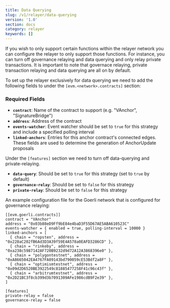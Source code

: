 ```yaml
---
title: Data Querying
slug: /v1/relayer/data-querying
version: '1.0'
section: docs
category: relayer
keywords: []
---
```

 
If you wish to only support certain functions within the relayer network you can configure the relayer to only support those functions. 
For instance, you can turn off governance relaying and data querying and only relay private transactions. It is important to note 
that governace relaying, private transaction relaying and data querying are all on by default. 

To set up the relayer exclusively for data querying we need to add the following fields to under the 
`[evm.<network>.contracts]` section:

### Required Fields

- **`contract`**: Name of the contract to support (e.g. "VAnchor", "SignatureBridge")
- **`address`**: Address of the contract 
- **`events-watcher`**: Event watcher should be set to `true` for this strategy and include a specified polling interval
- **`linked-anchors`**:  Entries for this anchor contract's connected edges. These fields are used to determine the generation of AnchorUpdate proposals

Under the `[features]` section we need to turn off data-querying and private-relaying.

- **`data-query`**: Should be set to `true` for this strategy (set to `true` by default)
- **`governance-relay`**: Should be set to `false` for this strategy 
- **`private-relay`**: Should be set to `false` for this strategy

An example configuration file for the Goerli network that is configured for governance relaying:

```
[[evm.goerli.contracts]]
contract = "VAnchor"
address = "0x03b88eD9Ff9bE84e4baD3F55D67AE5ABA610523C"
events-watcher = { enabled = true, polling-interval = 10000 }
linked-anchors = [
  { chain = "ropsten", address = "0x228aC202fB6Ad3D3A39f59E4A578a0EAFD3286CD" },
  { chain = "rinkeby", address = "0xa238c5987142AF720B9232d9d72A12A3868396e0" },
  { chain = "polygontestnet", address = "0xA8665042EA4767FA09143bd790059cE53Bdf2a8F" },
  { chain = "optimismtestnet", address = "0x09d2D6520BE3922549c81885477258F41c96c43f" },
  { chain = "arbitrumtestnet", address = "0x2D21BC3f8cb399d3b7091309AFe1986cdB9F2e39" },
]

[features]
private-relay = false
governance-relay = false
```